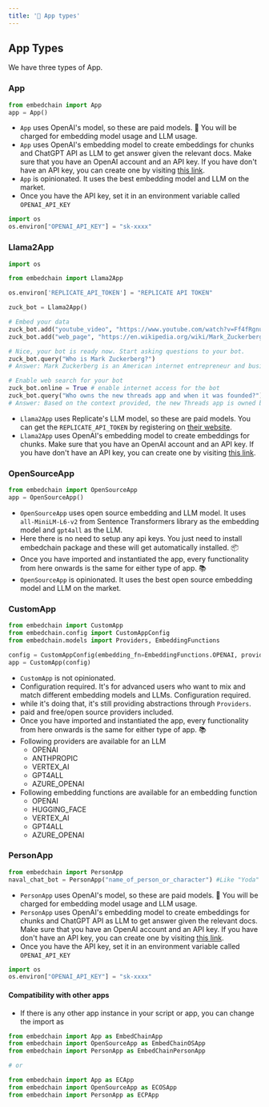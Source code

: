 ```yaml
---
title: '📱 App types'
---
```


## App Types

We have three types of App.

### App

```python
from embedchain import App
app = App()
```

- `App` uses OpenAI's model, so these are paid models. 💸 You will be charged for embedding model usage and LLM usage.
- `App` uses OpenAI's embedding model to create embeddings for chunks and ChatGPT API as LLM to get answer given the relevant docs. Make sure that you have an OpenAI account and an API key. If you have don't have an API key, you can create one by visiting [this link](https://platform.openai.com/account/api-keys).
- `App` is opinionated. It uses the best embedding model and LLM on the market.
- Once you have the API key, set it in an environment variable called `OPENAI_API_KEY`

```python
import os
os.environ["OPENAI_API_KEY"] = "sk-xxxx"
```

### Llama2App

```python
import os

from embedchain import Llama2App

os.environ['REPLICATE_API_TOKEN'] = "REPLICATE API TOKEN"

zuck_bot = Llama2App()

# Embed your data
zuck_bot.add("youtube_video", "https://www.youtube.com/watch?v=Ff4fRgnuFgQ")
zuck_bot.add("web_page", "https://en.wikipedia.org/wiki/Mark_Zuckerberg")

# Nice, your bot is ready now. Start asking questions to your bot.
zuck_bot.query("Who is Mark Zuckerberg?")
# Answer: Mark Zuckerberg is an American internet entrepreneur and business magnate. He is the co-founder and CEO of Facebook. Born in 1984, he dropped out of Harvard University to focus on his social media platform, which has since grown to become one of the largest and most influential technology companies in the world.

# Enable web search for your bot
zuck_bot.online = True # enable internet access for the bot
zuck_bot.query("Who owns the new threads app and when it was founded?")
# Answer: Based on the context provided, the new Threads app is owned by Meta, the parent company of Facebook, Instagram, and WhatsApp.
```

- `Llama2App` uses Replicate's LLM model, so these are paid models. You can get the `REPLICATE_API_TOKEN` by registering on [their website](https://replicate.com/account).
- `Llama2App` uses OpenAI's embedding model to create embeddings for chunks. Make sure that you have an OpenAI account and an API key. If you have don't have an API key, you can create one by visiting [this link](https://platform.openai.com/account/api-keys).


### OpenSourceApp

```python
from embedchain import OpenSourceApp
app = OpenSourceApp()
```

- `OpenSourceApp` uses open source embedding and LLM model. It uses `all-MiniLM-L6-v2` from Sentence Transformers library as the embedding model and `gpt4all` as the LLM.
- Here there is no need to setup any api keys. You just need to install embedchain package and these will get automatically installed. 📦
- Once you have imported and instantiated the app, every functionality from here onwards is the same for either type of app. 📚
- `OpenSourceApp` is opinionated. It uses the best open source embedding model and LLM on the market.

### CustomApp

```python
from embedchain import CustomApp
from embedchain.config import CustomAppConfig
from embedchain.models import Providers, EmbeddingFunctions

config = CustomAppConfig(embedding_fn=EmbeddingFunctions.OPENAI, provider=Providers.OPENAI)
app = CustomApp(config)
```

- `CustomApp` is not opinionated.
- Configuration required. It's for advanced users who want to mix and match different embedding models and LLMs. Configuration required.
- while it's doing that, it's still providing abstractions through `Providers`.
- paid and free/open source providers included.
- Once you have imported and instantiated the app, every functionality from here onwards is the same for either type of app. 📚
- Following providers are available for an LLM
    - OPENAI
    - ANTHPROPIC
    - VERTEX_AI
    - GPT4ALL
    - AZURE_OPENAI
- Following embedding functions are available for an embedding function
    - OPENAI
    - HUGGING_FACE
    - VERTEX_AI
    - GPT4ALL
    - AZURE_OPENAI


### PersonApp

```python
from embedchain import PersonApp
naval_chat_bot = PersonApp("name_of_person_or_character") #Like "Yoda"
```

- `PersonApp` uses OpenAI's model, so these are paid models. 💸 You will be charged for embedding model usage and LLM usage.
- `PersonApp` uses OpenAI's embedding model to create embeddings for chunks and ChatGPT API as LLM to get answer given the relevant docs. Make sure that you have an OpenAI account and an API key. If you have don't have an API key, you can create one by visiting [this link](https://platform.openai.com/account/api-keys).
- Once you have the API key, set it in an environment variable called `OPENAI_API_KEY`

```python
import os
os.environ["OPENAI_API_KEY"] = "sk-xxxx"
```

#### Compatibility with other apps

- If there is any other app instance in your script or app, you can change the import as

```python
from embedchain import App as EmbedChainApp
from embedchain import OpenSourceApp as EmbedChainOSApp
from embedchain import PersonApp as EmbedChainPersonApp

# or

from embedchain import App as ECApp
from embedchain import OpenSourceApp as ECOSApp
from embedchain import PersonApp as ECPApp
```
